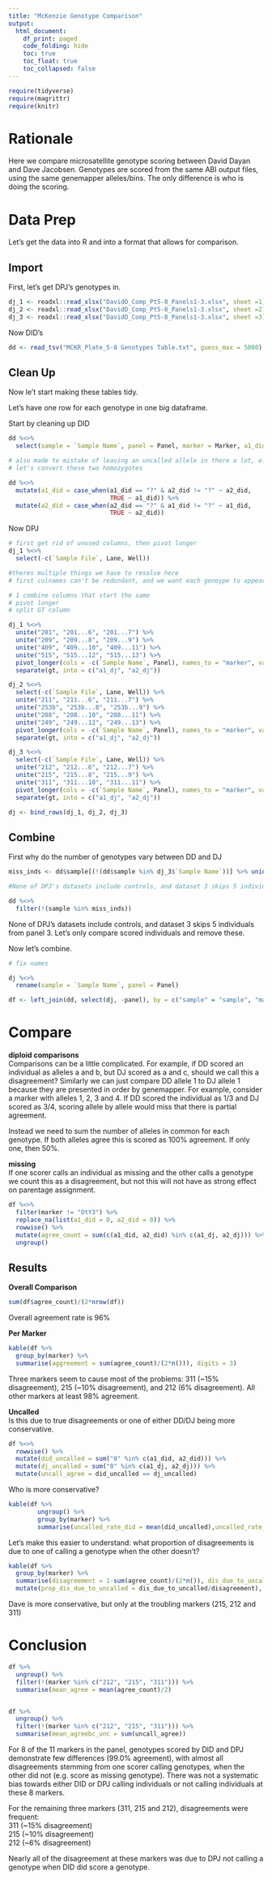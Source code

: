 ```yaml
---
title: "McKenzie Genotype Comparison"
output:
  html_document:
    df_print: paged
    code_folding: hide
    toc: true
    toc_float: true
    toc_collapsed: false
---
```


```r
require(tidyverse)
require(magrittr)
require(knitr)
```


# Rationale

Here we compare microsatellite genotype scoring between David Dayan and Dave Jacobsen. Genotypes are scored from the same ABI output files, using the same genemapper alleles/bins. The only difference is who is doing the scoring.

# Data Prep

Let's get the data into R and into a format that allows for comparison.

## Import

First, let's get DPJ's genotypes in.

```r
dj_1 <- readxl::read_xlsx("DavidD_Comp_Pt5-8_Panels1-3.xlsx", sheet =1)
dj_2 <- readxl::read_xlsx("DavidD_Comp_Pt5-8_Panels1-3.xlsx", sheet =2)
dj_3 <- readxl::read_xlsx("DavidD_Comp_Pt5-8_Panels1-3.xlsx", sheet =3)
```

Now DID's

```r
dd <- read_tsv("MCKR_Plate_5-8 Genotypes Table.txt", guess_max = 5000)
```

## Clean Up

Now le't start making these tables tidy.

Let's have one row for each genotype in one big dataframe.

Start by cleaning up DID

```r
dd %<>%
  select(sample = `Sample Name`, panel = Panel, marker = Marker, a1_did = `Allele 1`, a2_did = `Allele 2`)

# also made te mistake of leaving an uncalled allele in there a lot, e.g. meant to call as a homozygote, but there's a ? allele still included.
# let's convert these two homozygotes

dd %<>%
  mutate(a1_did = case_when(a1_did == "?" & a2_did != "?" ~ a2_did,
                            TRUE ~ a1_did)) %>%
  mutate(a2_did = case_when(a2_did == "?" & a1_did != "?" ~ a1_did,
                            TRUE ~ a2_did))

```

Now DPJ
```r
# first get rid of unused columns, then pivot longer
dj_1 %<>%
  select(-c(`Sample File`, Lane, Well)) 

#theres multiple things we have to resolve here
# first colnames can't be redundant, and we want each genoype to appear on its own row, not each allele. so here's a strategy to successfully make this dataset long:

# 1 combine columns that start the same
# pivot longer 
# split GT column

dj_1 %<>%
  unite("201", "201...6", "201...7") %>%
  unite("209", "209...8", "209...9") %>%
  unite("409", "409...10", "409...11") %>%
  unite("515", "515...12", "515...13") %>%
  pivot_longer(cols = -c(`Sample Name`, Panel), names_to = "marker", values_to = "gt") %>%
  separate(gt, into = c("a1_dj", "a2_dj"))

dj_2 %<>%
  select(-c(`Sample File`, Lane, Well)) %>% 
  unite("211", "211...6", "211...7") %>%
  unite("253b", "253b...8", "253b...9") %>%
  unite("208", "208...10", "208...11") %>%
  unite("249", "249...12", "249...13") %>%
  pivot_longer(cols = -c(`Sample Name`, Panel), names_to = "marker", values_to = "gt") %>%
  separate(gt, into = c("a1_dj", "a2_dj"))

dj_3 %<>%
  select(-c(`Sample File`, Lane, Well)) %>% 
  unite("212", "212...6", "212...7") %>%
  unite("215", "215...8", "215...9") %>%
  unite("311", "311...10", "311...11") %>%
  pivot_longer(cols = -c(`Sample Name`, Panel), names_to = "marker", values_to = "gt") %>%
  separate(gt, into = c("a1_dj", "a2_dj"))

dj <- bind_rows(dj_1, dj_2, dj_3)


```

## Combine

First why do the number of genotypes vary between DD and DJ

```r
miss_inds <- dd$sample[(!(dd$sample %in% dj_3$`Sample Name`))] %>% unique()

#None of DPJ's datasets include controls, and dataset 3 skips 5 individuals. Let's remove these from DD

dd %<>%
  filter(!(sample %in% miss_inds))
```

None of DPJ's datasets include controls, and dataset 3 skips 5 individuals from panel 3. Let's only compare scored individuals and remove these.

Now let's combine.

```r
# fix names 

dj %<>%
  rename(sample = `Sample Name`, panel = Panel)

df <- left_join(dd, select(dj, -panel), by = c("sample" = "sample", "marker" = "marker"))
```

# Compare

__diploid comparisons__   
Comparisons can be a little complicated. For example, if DD scored an individual as alleles a and b, but DJ scored as a and c, should we call this a disagreement? 
Similarly we can just compare DD allele 1 to DJ allele 1 because they are presented in order by genemapper. For example, consider a marker with alleles 1, 2, 3 and 4. If DD scored the individual as 1/3 and DJ scored as 3/4, scoring allele by allele would miss that there is partial agreement. 

Instead we need to sum the number of alleles in common for each genotype. If both alleles agree this is scored as 100% agreement. If only one, then 50%.

__missing__  
If one scorer calls an individual as missing and the other calls a genotype we count this as a disagreement, but not this will not have as strong effect on parentage assignment. 

```r
df %<>%
  filter(marker != "OtY3") %>%
  replace_na(list(a1_did = 0, a2_did = 0)) %>%
  rowwise() %>%
  mutate(agree_count = sum(c(a1_did, a2_did) %in% c(a1_dj, a2_dj))) %>%
  ungroup()
```

## Results

__Overall Comparison__
```r
sum(df$agree_count)/(2*nrow(df))
```

Overall agreement rate is 96%

__Per Marker__
```r
kable(df %>%
  group_by(marker) %>%
  summarise(aggreement = sum(agree_count)/(2*n())), digits = 3)

```

Three markers seem to cause most of the problems: 311 (~15% disagreement), 215 (~10% disagreement), and 212 (6% disagreement). All other markers at least 98% agreement.

__Uncalled__  
Is this due to true disagreements or one of either DD/DJ being more conservative.

```r
df %<>%
  rowwise() %>%
  mutate(did_uncalled = sum("0" %in% c(a1_did, a2_did))) %>%
  mutate(dj_uncalled = sum("0" %in% c(a1_dj, a2_dj))) %>%
  mutate(uncall_agree = did_uncalled == dj_uncalled)

```

Who is more conservative?
```r
kable(df %>%
        ungroup() %>%
        group_by(marker) %>%
        summarise(uncalled_rate_did = mean(did_uncalled),uncalled_rate_dj = mean(dj_uncalled) ), digits = 3)
```

Let's make this easier to understand: what proportion of disagreements is due to one of calling a genotype when the other doesn't?

```r
kable(df %>%
  group_by(marker) %>%
  summarise(disagreement = 1-sum(agree_count)/(2*n()), dis_due_to_uncalled = 1-sum(uncall_agree)/n()) %>%
  mutate(prop_dis_due_to_uncalled = dis_due_to_uncalled/disagreement), digits = 3)
```


Dave is more conservative, but only at the troubling markers (215, 212 and 311)

# Conclusion

```r
df %>%
  ungroup() %>%
  filter(!(marker %in% c("212", "215", "311"))) %>%
  summarise(mean_agree = mean(agree_count)/2)


df %>%
  ungroup() %>%
  filter(!(marker %in% c("212", "215", "311"))) %>%
  summarise(mean_agreebc_unc = sum(uncall_agree))

```


For 8 of the 11 markers in the panel, genotypes scored by DID and DPJ demonstrate few differences (99.0% agreement), with almost all disagreements stemming from one scorer calling genotypes, when the other did not (e.g. score as missing genotype). There was not a systematic bias towards either DID or DPJ calling individuals or not calling individuals at these 8 markers.

For the remaining three markers (311, 215 and 212), disagreements were frequent:  
311 (~15% disagreement)  
215 (~10% disagreement)  
212 (~6% disagreement)  

Nearly all of the disagreement at these markers was due to DPJ not calling a genotype when DID did score a genotype. 

